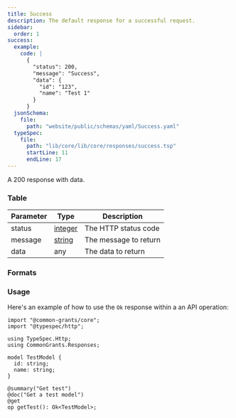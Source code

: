 ```yaml
---
title: Success
description: The default response for a successful request.
sidebar:
  order: 1
success:
  example:
    code: |
      {
        "status": 200,
        "message": "Success",
        "data": {
          "id": "123",
          "name": "Test 1"
        }
      }
  jsonSchema:
    file:
      path: "website/public/schemas/yaml/Success.yaml"
  typeSpec:
    file:
      path: "lib/core/lib/core/responses/success.tsp"
      startLine: 11
      endLine: 17
---
```



A 200 response with data.

### Table

| Parameter | Type                                       | Description           |
| --------- | ------------------------------------------ | --------------------- |
| status    | [integer](/protocol/types/numeric#integer) | The HTTP status code  |
| message   | [string](/protocol/types/string#string)    | The message to return |
| data      | any                                        | The data to return    |

### Formats

<SchemaFormatTabs
  example={frontmatter.success.example}
  jsonSchema={frontmatter.success.jsonSchema}
  typeSpec={frontmatter.success.typeSpec}
/>

### Usage

Here's an example of how to use the `Ok` response within a an API operation:

```typespec
import "@common-grants/core";
import "@typespec/http";

using TypeSpec.Http;
using CommonGrants.Responses;

model TestModel {
  id: string;
  name: string;
}

@summary("Get test")
@doc("Get a test model")
@get
op getTest(): Ok<TestModel>;
```
